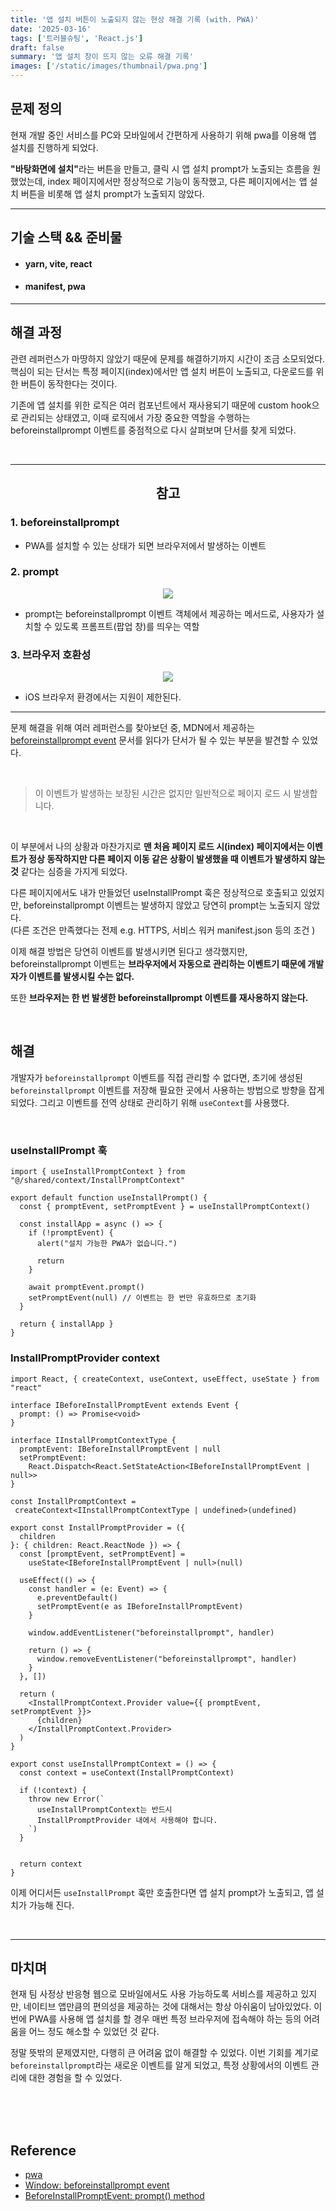 ```yaml
---
title: '앱 설치 버튼이 노출되지 않는 현상 해결 기록 (with. PWA)'
date: '2025-03-16'
tags: ['트러블슈팅', 'React.js']
draft: false
summary: '앱 설치 창이 뜨지 않는 오류 해결 기록'
images: ['/static/images/thumbnail/pwa.png']
---
```


## 문제 정의

현재 개발 중인 서비스를 PC와 모바일에서 간편하게 사용하기 위해 pwa를 이용해 앱 설치를 진행하게 되었다.

<b>"바탕화면에 설치"</b>라는 버튼을 만들고, 클릭 시 앱 설치 prompt가 노출되는 흐름을 원했었는데,
index 페이지에서만 정상적으로 기능이 동작했고, 다른 페이지에서는 앱 설치 버튼을 비롯해 앱 설치
prompt가 노출되지 않았다.

<hr />

## 기술 스택 && 준비물

- #### yarn, vite, react
- #### manifest, pwa

<hr />

## 해결 과정

관련 레퍼런스가 마땅하지 않았기 때문에 문제를 해결하기까지 시간이 조금 소모되었다. 핵심이 되는 단서는 특정 페이지(index)에서만 앱 설치 버튼이 노출되고, 다운로드를 위한 버튼이 동작한다는 것이다.

기존에 앱 설치를 위한 로직은 여러 컴포넌트에서 재사용되기 때문에 custom hook으로 관리되는 상태였고, 이때 로직에서 가장 중요한 역할을 수행하는 beforeinstallprompt 이벤트를 중점적으로 다시 살펴보며 단서를 찾게 되었다.

<br />
<hr />

<center>

## 참고

</center>

### 1. beforeinstallprompt

- PWA를 설치할 수 있는 상태가 되면 브라우저에서 발생하는 이벤트

### 2. prompt

<center>

![](https://velog.velcdn.com/images/mintmin0320/post/18718013-2527-4d8d-b3cf-9951f5d65090/image.png)

</center>

- prompt는 beforeinstallprompt 이벤트 객체에서 제공하는 메서드로, 사용자가 설치할 수 있도록 프롬프트(팝업 창)를 띄우는 역할

### 3. 브라우저 호환성

<center>

![](https://velog.velcdn.com/images/mintmin0320/post/ee0337b6-f45a-45fc-9f6a-4c411d3dd9c3/image.png)

</center>

- iOS 브라우저 환경에서는 지원이 제한된다.

<hr />

문제 해결을 위해 여러 레퍼런스를 찾아보던 중, MDN에서 제공하는 [beforeinstallprompt event](https://developer.mozilla.org/en-US/docs/Web/API/Window/beforeinstallprompt_event) 문서를 읽다가 단서가 될 수 있는 부분을 발견할 수 있었다.

<br />

> 이 이벤트가 발생하는 보장된 시간은 없지만 일반적으로 페이지 로드 시 발생합니다.

<br />

이 부분에서 나의 상황과 마찬가지로 <b>맨 처음 페이지 로드 시(index) 페이지에서는 이벤트가 정상 동작하지만 다른 페이지 이동 같은 상황이 발생했을 때 이벤트가 발생하지 않는 것</b> 같다는 심증을 가지게 되었다.

다른 페이지에서도 내가 만들었던 useInstallPrompt 훅은 정상적으로 호출되고 있었지만, beforeinstallprompt 이벤트는 발생하지 않았고 당연히 prompt는 노출되지 않았다.<br/>(다른 조건은 만족했다는 전제 e.g. HTTPS, 서비스 워커 manifest.json 등의 조건 )

이제 해결 방법은 당연히 이벤트를 발생시키면 된다고 생각했지만, beforeinstallprompt 이벤트는 <b>브라우저에서 자동으로 관리하는 이벤트기 때문에 개발자가 이벤트를 발생시킬 수는 없다.</b>

또한 <b>브라우저는 한 번 발생한 beforeinstallprompt 이벤트를 재사용하지 않는다.</b>

<br />

## 해결

개발자가 `beforeinstallprompt` 이벤트를 직접 관리할 수 없다면, 초기에 생성된 `beforeinstallprompt` 이벤트를 저장해 필요한 곳에서 사용하는 방법으로 방향을 잡게 되었다. 그리고 이벤트를 전역 상태로 관리하기 위해 `useContext`를 사용했다.

<br />

### useInstallPrompt 훅

```
import { useInstallPromptContext } from "@/shared/context/InstallPromptContext"

export default function useInstallPrompt() {
  const { promptEvent, setPromptEvent } = useInstallPromptContext()

  const installApp = async () => {
    if (!promptEvent) {
      alert("설치 가능한 PWA가 없습니다.")

      return
    }

    await promptEvent.prompt()
    setPromptEvent(null) // 이벤트는 한 번만 유효하므로 초기화
  }

  return { installApp }
}
```

### InstallPromptProvider context

```
import React, { createContext, useContext, useEffect, useState } from "react"

interface IBeforeInstallPromptEvent extends Event {
  prompt: () => Promise<void>
}

interface IInstallPromptContextType {
  promptEvent: IBeforeInstallPromptEvent | null
  setPromptEvent:
    React.Dispatch<React.SetStateAction<IBeforeInstallPromptEvent | null>>
}

const InstallPromptContext =
 createContext<IInstallPromptContextType | undefined>(undefined)

export const InstallPromptProvider = ({
  children
}: { children: React.ReactNode }) => {
  const [promptEvent, setPromptEvent] =
    useState<IBeforeInstallPromptEvent | null>(null)

  useEffect(() => {
    const handler = (e: Event) => {
      e.preventDefault()
      setPromptEvent(e as IBeforeInstallPromptEvent)
    }

    window.addEventListener("beforeinstallprompt", handler)

    return () => {
      window.removeEventListener("beforeinstallprompt", handler)
    }
  }, [])

  return (
    <InstallPromptContext.Provider value={{ promptEvent, setPromptEvent }}>
      {children}
    </InstallPromptContext.Provider>
  )
}

export const useInstallPromptContext = () => {
  const context = useContext(InstallPromptContext)

  if (!context) {
    throw new Error(`
      useInstallPromptContext는 반드시
      InstallPromptProvider 내에서 사용해야 합니다.
    `)
  }


  return context
}
```

이제 어디서든 `useInstallPrompt` 훅만 호출한다면 앱 설치 prompt가 노출되고, 앱 설치가 가능해 진다.

<br />
<hr />

## 마치며

현재 팀 사정상 반응형 웹으로 모바일에서도 사용 가능하도록 서비스를 제공하고 있지만, 네이티브 앱만큼의 편의성을 제공하는 것에 대해서는 항상 아쉬움이 남아있었다. 이번에 PWA를 사용해 앱 설치를 할 경우 매번 특정 브라우저에 접속해야 하는 등의 어려움을 어느 정도 해소할 수 있었던 것 같다.

정말 뜻밖의 문제였지만, 다행히 큰 어려움 없이 해결할 수 있었다. 이번 기회를 계기로 `beforeinstallprompt`라는 새로운 이벤트를 알게 되었고, 특정 상황에서의 이벤트 관리에 대한 경험을 할 수 있었다.

<br />
<br />
<br />

## Reference

- [pwa](https://developer.mozilla.org/en-US/docs/Web/Progressive_web_apps/Guides/Making_PWAs_installable)
- [Window: beforeinstallprompt event](https://developer.mozilla.org/en-US/docs/Web/API/Window/beforeinstallprompt_event)
- [BeforeInstallPromptEvent: prompt() method](https://developer.mozilla.org/en-US/docs/Web/API/BeforeInstallPromptEvent/prompt)

